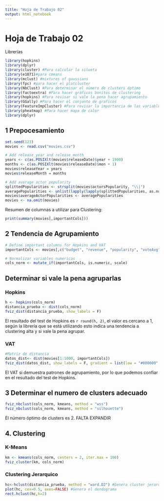 ```yaml
---
title: "Hoja de Trabajo 02"
output: html_notebook
---
```


# Hoja de Trabajo 02

Librerías
```r
library(hopkins)
library(dplyr)
library(cluster) #Para calcular la silueta
library(e1071)#para cmeans
library(mclust) #mixtures of gaussians
library(fpc) #para hacer el plotcluster
library(NbClust) #Para determinar el número de clusters óptimo
library(factoextra) #Para hacer gráficos bonitos de clustering
library(hopkins) #Para revisar si vale la pena hacer agrupamiento
library(GGally) #Para hacer el conjunto de graficos
library(FeatureImpCluster) #Para revisar la importancia de las variables en los grupos.
library(pheatmap) #Para hacer mapa de calor
library(dplyr)

```

## 1 Prepocesamiento
```r
set.seed(123)
movies <- read.csv("movies.csv")

# Add release_year and release_month
years <- c(as.POSIXlt(movies$releaseDate)$year + 1900)
months <- c(as.POSIXlt(movies$releaseDate)$mon + 1)
movies$releaseYear = years
movies$releaseMonth = months

# Add average actor popularity
splittedPopularities <- strsplit(movies$actorsPopularity, "\\|")
averagePopularities <- unlist(lapply(lapply(splittedPopularities, as.numeric), mean))
movies$averageActorPopularities <- averagePopularities
movies <- na.omit(movies)

```
Resumen de columnas a utilizar para Clustering:

```r
print(summary(movies[,importantCols]))
```




## 2 Tendencia de Agrupamiento

``` r
# Define important columns for Hopkins and VAT
importantCols <- movies[,c("budget", "revenue", "popularity", "voteAvg", "genresAmount","releaseYear", "releaseMonth", "actorsAmount", "averageActorPopularities")]

# Normalizar variables numericas
cols_norm <- mutate_if(importantCols, is.numeric, scale)
```


## Determinar si vale la pena agruparlas

### Hopkins
```r
h <- hopkins(cols_norm)
distancia_prueba <- dist(cols_norm)
fviz_dist(distancia_prueba, show_labels = F)
```
El resultado del test de Hopkins es `r round(h, 2)`, el valor es cercano a 1, según la librería que se está utilizando esto indica una tendencia a clustering alta y si vale la pena agrupar.


### VAT

```r
#Matriz de distancia
datos_dist<- dist(movies[1:1000, importantCols])
fviz_dist(datos_dist, show_labels = F, gradient = list(low = "#000000", mid = "white", high = "#FC4E3F"))
```
El VAT si demuestra patrones de agrupamiento, por lo que podemos confiar en el resultado del test de Hopkins.


## 3 Determinar el numero de clusters adecuado

```r

fviz_nbclust(cols_norm, kmeans, method = "wss")
fviz_nbclust(cols_norm, kmeans, method = "silhouette")
```
El número óptimo de clusters es 2. FALTA EXPANDIR

## 4. Clustering

### K-Means
```r
km <- kmeans(cols_norm, centers = 2, iter.max = 100) 
fviz_cluster(km, cols_norm)
```


### Clustering Jerarquico

```r
hc<-hclust(distancia_prueba, method = "ward.D2") #Genera cluster jerarquico
plot(hc, cex=0.5, axes=FALSE) #Genera el dendograma
rect.hclust(hc,k=2)

```



